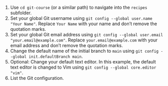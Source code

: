 1. Use `cd git-course` (or a similar path) to navigate into the `recipes` subfolder.
1. Set your global Git username using `git config --global user.name "Your Name"`.
Replace `Your Name` with your name and don't remove the quotation marks.
1. Set your global Git email address using `git config --global user.email "your.email@example.com"`.
Replace `your.email@example.com` with your email address and don't remove the quotation marks.
1. Change the default name of the initial branch to `main` using `git config --global init.defaultBranch main`.
1. Optional: Change your default text editor.
In this example, the default text editor is changed to Vim using `git config --global core.editor "vim"`.
1. List the Git configuration.